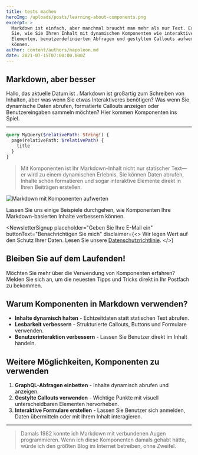 ```yaml
---
title: tests machen
heroImg: /uploads/posts/learning-about-components.png
excerpt: >
  Markdown ist einfach, aber manchmal braucht man mehr als nur Text. Erfahren
  Sie, wie Sie Ihren Inhalt mit dynamischen Komponenten wie interaktiven
  Elementen, benutzerdefinierten Abfragen und gestylten Callouts aufwerten
  können.
author: content/authors/napoleon.md
date: 2021-07-15T07:00:00.000Z
---
```


## Markdown, aber besser

Hallo, das aktuelle Datum ist <DateTime format="local" />. Markdown ist großartig zum Schreiben von Inhalten, aber was wenn Sie etwas Interaktiveres benötigen? Was wenn Sie dynamische Daten abrufen, formatierte Callouts anzeigen oder Benutzereingaben sammeln möchten? Hier kommen Komponenten ins Spiel.

***

```graphql
query MyQuery($relativePath: String!) {
  page(relativePath: $relativePath) {
    title
  }
}
```

> Mit Komponenten ist Ihr Markdown-Inhalt nicht nur statischer Text—er wird zu einem dynamischen Erlebnis. Sie können Daten abrufen, Inhalte schön formatieren und sogar interaktive Elemente direkt in Ihren Beiträgen erstellen.

![Markdown mit Komponenten aufwerten](/uploads/unsplash-75EFpyXu3Wg.jpg)

Lassen Sie uns einige Beispiele durchgehen, wie Komponenten Ihre Markdown-basierten Inhalte verbessern können.

<NewsletterSignup
  placeholder="Geben Sie Ihre E-Mail ein"
  buttonText="Benachrichtigen Sie mich"
  disclaimer={<>
    Wir legen Wert auf den Schutz Ihrer Daten. Lesen Sie unsere [Datenschutzrichtlinie](http://example.com).
  </>}
>
  ## Bleiben Sie auf dem Laufenden!

  Möchten Sie mehr über die Verwendung von Komponenten erfahren? Melden Sie sich an, um die neuesten Tipps und Tricks direkt in Ihr Postfach zu bekommen.
</NewsletterSignup>

## Warum Komponenten in Markdown verwenden?

* **Inhalte dynamisch halten** - Echtzeitdaten statt statischen Text abrufen.
* **Lesbarkeit verbessern** - Strukturierte Callouts, Buttons und Formulare verwenden.
* **Benutzerinteraktion verbessern** - Lassen Sie Benutzer direkt im Inhalt handeln.

## Weitere Möglichkeiten, Komponenten zu verwenden

1. **GraphQL-Abfragen einbetten** - Inhalte dynamisch abrufen und anzeigen.
2. **Gestylte Callouts verwenden** - Wichtige Punkte mit visuell unterscheidbaren Elementen hervorheben.
3. **Interaktive Formulare erstellen** - Lassen Sie Benutzer sich anmelden, Daten übermitteln oder mit Ihrem Inhalt interagieren.

***

<BlockQuote authorName="Onkel Rico AI">
  Damals 1982 konnte ich Markdown mit verbundenen Augen programmieren. Wenn ich diese Komponenten damals gehabt hätte, würde ich den größten Blog im Internet betreiben, ohne Zweifel.
</BlockQuote>
